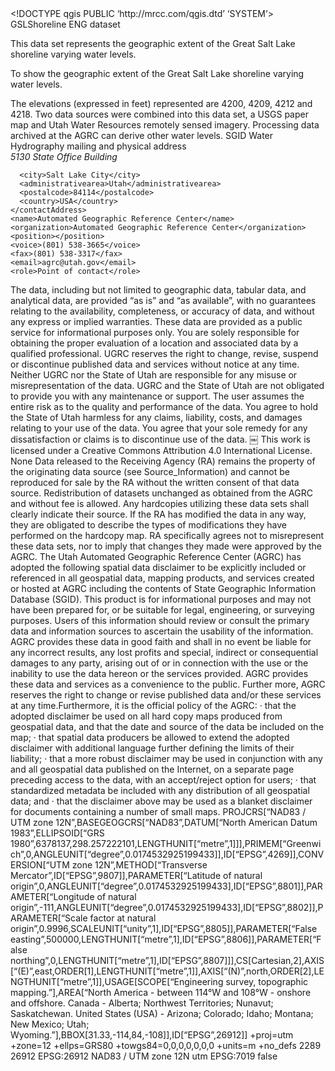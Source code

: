 <!DOCTYPE qgis PUBLIC 'http://mrcc.com/qgis.dtd' 'SYSTEM'>
<qgis version="3.32.3-Lima">
  <identifier>GSLShoreline</identifier>
  <parentidentifier></parentidentifier>
  <language>ENG</language>
  <type>dataset</type>
  <title>GSLShoreline</title>
  <abstract>This data set represents the geographic extent of the Great Salt Lake shoreline varying water levels.

To show the geographic extent of the Great Salt Lake shoreline varying water levels.

The elevations (expressed in feet) represented are 4200, 4209, 4212 and 4218. Two data sources were combined into this data set, a USGS paper map and Utah Water Resources remotely sensed imagery. Processing data archived at the AGRC can derive other water levels.</abstract>
  <keywords vocabulary="Search keys">
    <keyword>SGID</keyword>
    <keyword>Water</keyword>
  </keywords>
  <keywords vocabulary="gmd:topicCategory">
    <keyword>Hydrography</keyword>
  </keywords>
  <contact>
    <contactAddress>
      <type>mailing and physical address</type>
      <address>5130 State Office Building</address>
      <city>Salt Lake City</city>
      <administrativearea>Utah</administrativearea>
      <postalcode>84114</postalcode>
      <country>USA</country>
    </contactAddress>
    <name>Automated Geographic Reference Center</name>
    <organization>Automated Geographic Reference Center</organization>
    <position></position>
    <voice>(801) 538-3665</voice>
    <fax>(801) 538-3317</fax>
    <email>agrc@utah.gov</email>
    <role>Point of contact</role>
  </contact>
  <links>
    <link description="" format="" type="" size="" mimeType="" url="withheld" name="Feature Class"/>
  </links>
  <dates/>
  <fees></fees>
  <constraints type="Limitations of use">The data, including but not limited to geographic data, tabular data, and analytical data, are provided "as is" and "as available", with no guarantees relating to the availability, completeness, or accuracy of data, and without any express or implied warranties. These data are provided as a public service for informational purposes only. You are solely responsible for obtaining the proper evaluation of a location and associated data by a qualified professional. UGRC reserves the right to change, revise, suspend or discontinue published data and services without notice at any time. Neither UGRC nor the State of Utah are responsible for any misuse or misrepresentation of the data. UGRC and the State of Utah are not obligated to provide you with any maintenance or support. The user assumes the entire risk as to the quality and performance of the data. You agree to hold the State of Utah harmless for any claims, liability, costs, and damages relating to your use of the data. You agree that your sole remedy for any dissatisfaction or claims is to discontinue use of the data.
￼
This work is licensed under a Creative Commons Attribution 4.0 International License.</constraints>
  <constraints type="Access">None</constraints>
  <rights>Data released to the Receiving Agency (RA) remains the property of the originating data source (see Source_Information) and cannot be reproduced for sale by the RA without the written consent of that data source. Redistribution of datasets unchanged as obtained from the AGRC and without fee is allowed. Any hardcopies utilizing these data sets shall clearly indicate their source. If the RA has modified the data in any way, they are obligated to describe the types of modifications they have performed on the hardcopy map. RA specifically agrees not to misrepresent these data sets, nor to imply that changes they made were approved by the AGRC. The Utah Automated Geographic Reference Center (AGRC) has adopted the following spatial data disclaimer to be explicitly included or referenced in all geospatial data, mapping products, and services created or hosted at AGRC including the contents of State Geographic Information Database (SGID). This product is for informational purposes and may not have been prepared for, or be suitable for legal, engineering, or surveying purposes. Users of this information should review or consult the primary data and information sources to ascertain the usability of the information. AGRC provides these data in good faith and shall in no event be liable for any incorrect results, any lost profits and special, indirect or consequential damages to any party, arising out of or in connection with the use or the inability to use the data hereon or the services provided.  AGRC provides these data and services as a convenience to the public.  Further more, AGRC reserves the right to change or revise published data and/or these services at any time.Furthermore, it is the official policy of the AGRC: · that the adopted disclaimer be used on all hard copy maps produced from geospatial data, and that the date and source of the data be included on the map; · that spatial data producers be allowed to extend the adopted disclaimer with additional language further defining the limits of their liability; · that a more robust disclaimer may be used in conjunction with any and all geospatial data published on the Internet, on a separate page preceding access to the data, with an accept/reject option for users; · that standardized metadata be included with any distribution of all geospatial data; and · that the disclaimer above may be used as a blanket disclaimer for documents containing a number of small maps.</rights>
  <encoding></encoding>
  <crs>
    <spatialrefsys nativeFormat="Wkt">
      <wkt>PROJCRS["NAD83 / UTM zone 12N",BASEGEOGCRS["NAD83",DATUM["North American Datum 1983",ELLIPSOID["GRS 1980",6378137,298.257222101,LENGTHUNIT["metre",1]]],PRIMEM["Greenwich",0,ANGLEUNIT["degree",0.0174532925199433]],ID["EPSG",4269]],CONVERSION["UTM zone 12N",METHOD["Transverse Mercator",ID["EPSG",9807]],PARAMETER["Latitude of natural origin",0,ANGLEUNIT["degree",0.0174532925199433],ID["EPSG",8801]],PARAMETER["Longitude of natural origin",-111,ANGLEUNIT["degree",0.0174532925199433],ID["EPSG",8802]],PARAMETER["Scale factor at natural origin",0.9996,SCALEUNIT["unity",1],ID["EPSG",8805]],PARAMETER["False easting",500000,LENGTHUNIT["metre",1],ID["EPSG",8806]],PARAMETER["False northing",0,LENGTHUNIT["metre",1],ID["EPSG",8807]]],CS[Cartesian,2],AXIS["(E)",east,ORDER[1],LENGTHUNIT["metre",1]],AXIS["(N)",north,ORDER[2],LENGTHUNIT["metre",1]],USAGE[SCOPE["Engineering survey, topographic mapping."],AREA["North America - between 114°W and 108°W - onshore and offshore. Canada - Alberta; Northwest Territories; Nunavut; Saskatchewan. United States (USA) - Arizona; Colorado; Idaho; Montana; New Mexico; Utah; Wyoming."],BBOX[31.33,-114,84,-108]],ID["EPSG",26912]]</wkt>
      <proj4>+proj=utm +zone=12 +ellps=GRS80 +towgs84=0,0,0,0,0,0,0 +units=m +no_defs</proj4>
      <srsid>2289</srsid>
      <srid>26912</srid>
      <authid>EPSG:26912</authid>
      <description>NAD83 / UTM zone 12N</description>
      <projectionacronym>utm</projectionacronym>
      <ellipsoidacronym>EPSG:7019</ellipsoidacronym>
      <geographicflag>false</geographicflag>
    </spatialrefsys>
  </crs>
  <extent>
    <spatial dimensions="2" maxx="425223.40000000002328306" minx="310424.70000000001164153" maxy="4624863.5" maxz="0" crs="EPSG:26912" miny="4499448" minz="0"/>
    <temporal>
      <period>
        <start></start>
        <end></end>
      </period>
    </temporal>
  </extent>
</qgis>
